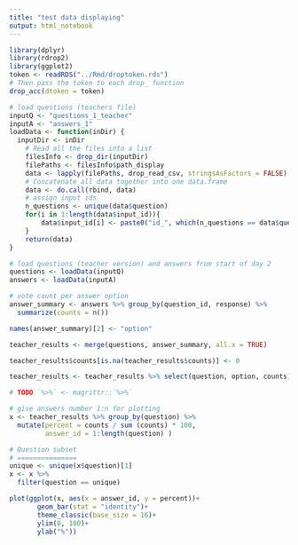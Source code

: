 ```yaml
---
title: "test data displaying"
output: html_notebook
---
```


```r
library(dplyr)
library(rdrop2)
library(ggplot2)
token <- readRDS("../Rmd/droptoken.rds")
# Then pass the token to each drop_ function
drop_acc(dtoken = token)

# load questions (teachers file)
inputQ <- "questions_1_teacher"
inputA <- "answers_1"
loadData <- function(inDir) {
  inputDir <- inDir
    # Read all the files into a list
    filesInfo <- drop_dir(inputDir)
    filePaths <- filesInfo$path_display
    data <- lapply(filePaths, drop_read_csv, stringsAsFactors = FALSE)
    # Concatenate all data together into one data.frame
    data <- do.call(rbind, data)
    # assign input ids
    n_questions <- unique(data$question)
    for(i in 1:length(data$input_id)){
        data$input_id[i] <- paste0("id_", which(n_questions == data$question[i]) )
    }
    return(data)
}

# load questions (teacher version) and answers from start of day 2
questions <- loadData(inputQ)
answers <- loadData(inputA)

# vote count per answer option
answer_summary <- answers %>% group_by(question_id, response) %>%
  summarize(counts = n())

names(answer_summary)[2] <- "option"

teacher_results <- merge(questions, answer_summary, all.x = TRUE)

teacher_results$counts[is.na(teacher_results$counts)] <- 0

teacher_results <- teacher_results %>% select(question, option, counts)

# TODO `%>%` <- magrittr::`%>%` 

# give answers number 1:n for plotting 
x <- teacher_results %>% group_by(question) %>% 
  mutate(percent = counts / sum (counts) * 100,
         answer_id = 1:length(question) ) 

# Question subset
# ===============
unique <- unique(x$question)[1]
x <- x %>%
  filter(question == unique) 

plot(ggplot(x, aes(x = answer_id, y = percent))+
       geom_bar(stat = "identity")+
       theme_classic(base_size = 16)+
       ylim(0, 100)+
       ylab("%"))

```


